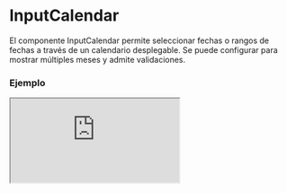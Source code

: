 # InputCalendar

El componente InputCalendar permite seleccionar fechas o rangos de fechas a través de un calendario desplegable. Se puede configurar para mostrar múltiples meses y admite validaciones.


### Ejemplo

<Iframe
  minHeightIframe="60vh"
  src="https://fenextjs-component-storybook.vercel.app/iframe.html?args=&id=input-inputcalendar--index&viewMode=story"
/>

### Importacion

Para importar el componente InputCalendar, se puede hacer desde fenextjs

```tsx copy
import { InputCalendar } from "fenextjs";
```

### Parametros

| Parametro         | Tipo                            | Requerido | Default       | Descripcion                                                                                    |
| ----------------- | ------------------------------- | --------- | ------------- | ---------------------------------------------------------------------------------------------- |
| nMonthShow        | number                          | no        | 1             | Cantidad de meses que se mostrarán simultáneamente en el calendario.                           |
| icon              | ReactNode                       | no        | \<SvgDate /\> | Icono que se mostrará en el campo de entrada del calendario.                                   |
| type              | 'normal' \| 'range'             | no        | 'normal'      | Define si el calendario es para una selección única ('normal') o un rango de fechas ('range'). |
| defaultValue      | Date                            | no        |               | La fecha predeterminada seleccionada para el modo 'normal'.                                    |
| value             | Date                            | no        |               | La fecha seleccionada actualmente en el modo 'normal'.                                         |
| defaultValueRange | Date[]                          | no        |               | El rango de fechas predeterminado para el modo 'range'.                                        |
| valueRange        | Date[]                          | no        |               | El rango de fechas seleccionado actualmente en el modo 'range'.                                |
| onChange          | (d: Date \| undefined) =\> void | no        |               | Función que se ejecuta cuando se selecciona una fecha en el modo 'normal'.                     |
| onChangeRange     | (d: Date[]) =\> void            | no        |               | Función que se ejecuta cuando se selecciona un rango de fechas en el modo 'range'.             |
| validator         | any                             | no        |               | Validador personalizado que permite agregar reglas para validar las fechas seleccionadas.      |
| errorWithIsChange | boolean                         | no        | true          | Indica si los errores de validación deben mostrarse al cambiar la fecha.                       |
| min               | Date                            | no        |               | Fecha mínima seleccionable.                                                                    |
| max               | Date                            | no        |               | Fecha máxima seleccionable.                                                                    |

### Storybook

Para ver el storybook del componente lo puede hacer con este [link](https://fenextjs-component-storybook.vercel.app/?path=/story/input-inputcalendar--index)

### Usos

- Calendario básico

```tsx copy
<InputCalendar
  defaultValue={new Date()}
  onChange={(date) => console.log(date)}
/>
```

- Calendario con selección de rango

```tsx copy
<InputCalendar
  type="range"
  defaultValueRange={[new Date(), new Date()]}
  onChangeRange={(range) => console.log(range)}
/>
```

- Calendario mostrando múltiples meses

```tsx copy
<InputCalendar
  nMonthShow={3}
  defaultValue={new Date()}
  onChange={(date) => console.log(date)}
/>
```
